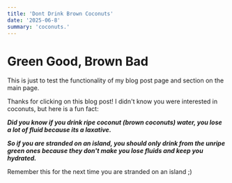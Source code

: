 ```yaml
---
title: 'Dont Drink Brown Coconuts'
date: '2025-06-8'
summary: 'coconuts.'
---
```


# Green Good, Brown Bad

This is just to test the functionality of my blog post page and section on the main page.

Thanks for clicking on this blog post! I didn't know you were interested in coconuts, but here is
a fun fact:

**_Did you know if you drink ripe coconut (brown coconuts) water, you lose a lot of fluid because its a laxative._**

**_So if you are stranded on an island, you should only drink from the unripe green ones because they don't make you lose fluids and keep you hydrated._**

Remember this for the next time you are stranded on an island ;)
